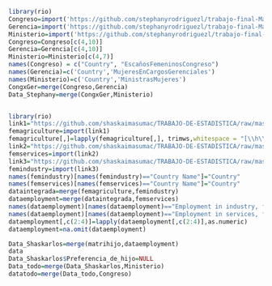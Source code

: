 ```r
library(rio)
Congreso=import('https://github.com/stephanyrodriguezl/trabajo-final-Magallanes/raw/master/Congreso.csv')
Gerencia=import('https://github.com/stephanyrodriguezl/trabajo-final-Magallanes/raw/master/Gerencia.csv')
Ministerio=import('https://github.com/stephanyrodriguezl/trabajo-final-Magallanes/raw/master/Ministerio.csv')
Congreso=Congreso[c(4,10)]
Gerencia=Gerencia[c(4,10)]
Ministerio=Ministerio[c(4,7)]
names(Congreso) = c("Country", "EscañosFemeninosCongreso")
names(Gerencia)=c('Country','MujeresEnCargosGerenciales')
names(Ministerio)=c('Country','MinistrasMujeres')
CongxGer=merge(Congreso,Gerencia)
Data_Stephany=merge(CongxGer,Ministerio)


library(rio)
link1="https://github.com/shaskaimasumac/TRABAJO-DE-ESTADISTICA/raw/master/female%20in%20agriculture.xlsx"
femagriculture=import(link1)
femagriculture[,]=lapply(femagriculture[,], trimws,whitespace = "[\\h\\v]") # no blanks
link2="https://github.com/shaskaimasumac/TRABAJO-DE-ESTADISTICA/raw/master/female%20in%20services.xlsx"
femservices=import(link2)
link3="https://github.com/shaskaimasumac/TRABAJO-DE-ESTADISTICA/raw/master/female%20in%20industry.xlsx"
femindustry=import(link3)
names(femindustry)[names(femindustry)=="Country Name"]="Country"
names(femservices)[names(femservices)=="Country Name"]="Country"
dataintegrada=merge(femagriculture,femindustry)
dataemployment=merge(dataintegrada,femservices)
names(dataemployment)[names(dataemployment)=="Employment in industry, female (% of female employment) (modeled ILO estimate)"]="Employment in industry"
names(dataemployment)[names(dataemployment)=="Employment in services, female (% of female employment) (modeled ILO estimate)"]="Employment in services"
dataemployment[,c(2:4)]=lapply(dataemployment[,c(2:4)],as.numeric)
dataemployment=na.omit(dataemployment)
```

```r
Data_Shaskarlos=merge(matrihijo,dataemployment)
data
Data_Shaskarlos$Preferencia_de_hijo=NULL
Data_todo=merge(Data_Shaskarlos,Ministerio)
datatodo=merge(Data_todo,Congreso)
```


